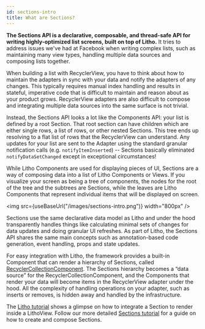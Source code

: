 ```yaml
---
id: sections-intro
title: What are Sections?
---
```


**The Sections API is a declarative, composable, and thread-safe API for writing highly-optimized list screens, built on top of Litho.** It tries to address issues we've had at Facebook when writing complex lists, such as maintaining many view types, handling multiple data sources and composing lists together.

When building a list with RecyclerView, you have to think about how to maintain the adapters in sync with your data and notify the adapters of any changes. This typically requires manual index handling and results in stateful, imperative code that is difficult to maintain and reason about as your product grows. RecyclerView adapters are also difficult to compose and integrating multiple data sources into the same surface is not trivial.

Instead, the Sections API looks a lot like the Components API: your list is defined by a root Section. That root section can have children which are either single rows, a list of rows, or other nested Sections. This tree ends up resolving to a flat list of rows that the RecyclerView can understand. Any updates for your list are sent to the Adapter using the standard granular notification calls (e.g. `notifyItemInserted`) -- Sections basically eliminated `notifyDataSetChanged` except in exceptional circumstances!

While Litho Components are used for displaying pieces of UI, Sections are a way of composing data into a list of Litho Components or Views. If you visualize your screen as being a tree of components, the nodes for the root of the tree and the subtrees are Sections, while the leaves are Litho Components that represent individual items that will be displayed on screen.

<img src={useBaseUrl("/images/sections-intro.png")} width="800px" />

Sections use the same declarative data model as Litho and under the hood transparently handles things like calculating minimal sets of changes for data updates and doing granular UI refreshes.
As part of Litho, the Sections API shares the same main concepts such as annotation-based code generation, event handling, props and state updates.

For easy integration with Litho, the framework provides a built-in Component that can render a hierarchy of Sections, called [RecyclerCollectionComponent](/javadoc/com/facebook/litho/sections/widget/RecyclerCollectionComponent.html). The Sections hierarchy becomes a “data source” for the RecyclerCollectionComponent, and the Components that render your data will become items in the RecyclerView adapter under the hood.  All the complexity of handling operations on your adapter, such as inserts or removes, is hidden away and handled by the infrastructure.

The [Litho tutorial](tutorial) shows a glimpse on how to integrate a Section to render inside a LithoView. Follow our more detailed [Sections tutorial](sections-tutorial) for a guide on how to create and compose Sections.
